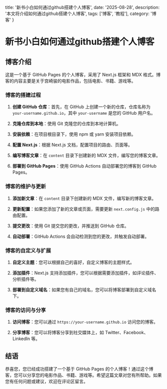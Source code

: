   title: '新书小白如何通过github搭建个人博客',
  date: '2025-08-28',
  description: '本文将介绍如何通过github搭建个人博客',
  tags: ['博客', '教程'],
  category: '博客'
}

# 新书小白如何通过github搭建个人博客

## 博客介绍

这是一个基于 GitHub Pages 的个人博客，采用了 Next.js 框架和 MDX 格式。博客的内容主要是关于宫崎骏的电影作品，包括电影、书籍、游戏等。

### 博客的搭建过程

1. **创建 GitHub 仓库**：首先，在 GitHub 上创建一个新的仓库，仓库名称为 `your-username.github.io`，其中 `your-username` 是您的 GitHub 用户名。

2. **克隆仓库到本地**：使用 Git 克隆您的仓库到本地计算机。

3. **安装依赖**：在项目根目录下，使用 npm 或 yarn 安装项目依赖。

4. **配置 Next.js**：根据 Next.js 文档，配置项目的路由、页面等。

5. **编写博客文章**：在 `content` 目录下创建新的 MDX 文件，编写您的博客文章。

6. **部署到 GitHub Pages**：使用 GitHub Actions 自动部署您的博客到 GitHub Pages。

### 博客的维护与更新

1. **添加新文章**：在 `content` 目录下创建新的 MDX 文件，编写新的博客文章。

2. **更新配置**：如果您添加了新的文章或页面，需要更新 `next.config.js` 中的路由配置。

3. **提交更改**：使用 Git 提交您的更改，并推送到 GitHub 仓库。

4. **自动部署**：GitHub Actions 会自动检测到您的更改，并触发自动部署。

### 博客的自定义与扩展

1. **自定义主题**：您可以根据自己的喜好，自定义博客的主题样式。

2. **添加插件**：Next.js 支持添加插件，您可以根据需要添加插件，如评论插件、分析插件等。

3. **部署到自定义域名**：如果您有自己的域名，您可以将博客部署到自定义域名下。

### 博客的访问与分享

1. **访问博客**：您可以通过 `https://your-username.github.io` 访问您的博客。

2. **分享博客**：您可以将博客分享到社交媒体上，如 Twitter、Facebook、LinkedIn 等。

## 结语

恭喜您，您已经成功搭建了一个基于 GitHub Pages 的个人博客！通过这个博客，您可以分享您的电影作品、书籍、游戏等。希望这篇文章对您有所帮助。如果您有任何问题或建议，欢迎在评论区留言。
